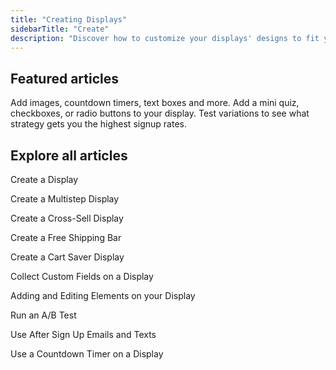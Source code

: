```yaml
---
title: "Creating Displays"
sidebarTitle: "Create"
description: "Discover how to customize your displays' designs to fit your brand and business needs."
---
```


## Featured articles

<CardGroup cols="2">
  <Card title="Adding Elements to your Display" icon="sparkles" horizontal={true}>
    Add images, countdown timers, text boxes and more.
  </Card>

  <Card title="Create a Multistep Display" icon="sparkles" horizontal="yes">
    Add a mini quiz, checkboxes, or radio buttons to your display.
  </Card>

  <Card title="Run an A/B Test" icon="sparkles" horizontal="yes">
    Test variations to see what strategy gets you the highest signup rates.
  </Card>
</CardGroup>

## Explore all articles

Create a Display

Create a Multistep Display

Create a Cross-Sell Display

Create a Free Shipping Bar

Create a Cart Saver Display

Collect Custom Fields on a Display

Adding and Editing Elements on your Display

Run an A/B Test

Use After Sign Up Emails and Texts

Use a Countdown Timer on a Display